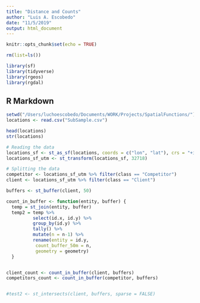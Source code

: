 ```yaml
---
title: "Distance and Counts"
author: "Luis A. Escobedo"
date: "11/5/2019"
output: html_document
---
```


```r
knitr::opts_chunk$set(echo = TRUE)

rm(list=ls())

library(sf)
library(tidyverse)
library(rgeos)
library(rgdal)

```

## R Markdown

```r

setwd("/Users/luchoescobedo/Documents/WORK/Projects/SpatialFunctions/")
locations <- read.csv("SubSample.csv")

head(locations)
str(locations)

```


```r

# Reading the data
locations_sf <- st_as_sf(locations, coords = c("lon", "lat"), crs = "+init=epsg:4326")
locations_sf_utm <- st_transform(locations_sf, 32718)

# Splitting the data
competitor <- locations_sf_utm %>% filter(class == "Competitor")
client <- locations_sf_utm %>% filter(class == "Client")

```

```r
buffers <- st_buffer(client, 50)

```

```r

count_in_buffer <- function(entity, buffer) {
  temp = st_join(entity, buffer)
  temp2 = temp %>% 
          select(id.x, id.y) %>% 
          group_by(id.y) %>% 
          tally() %>% 
          mutate(n = n-1) %>% 
          rename(entity = id.y,
           count_buffer_50m = n,
           geometry = geometry)
  }


client_count <- count_in_buffer(client, buffers)
competitors_count <- count_in_buffer(competitor, buffers)


#test2 <- st_intersects(client, buffers, sparse = FALSE)

```





















